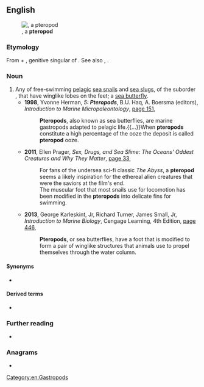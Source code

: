 ==English==
[[File:LimacinaHelicinaNOAA.jpg|right|thumb|{{taxlink|Limacina helicina|species|noshow=1}}, a '''pteropod''']]

===Etymology===
From {{etyl|grc|en}} {{m|grc|πτερόν||wing, feather}} + {{m|grc|ποδός}}, genitive singular of {{m|grc|πούς||foot, leg}}. See also {{m|en|ptero-}}, {{m|en|-pod}}.

===Noun===
{{en-noun}}

# Any of free-swimming [[pelagic]] [[sea snail]]s and [[sea slug]]s, of the suborder {{taxlink|Thecosomata|suborder|noshow=1}}, that have winglike lobes on the feet; a [[sea butterfly]].
#* '''1998''', Yvonne Herman, ''5: '''Pteropods''''', B.U. Haq, A. Boersma (editors), ''Introduction to Marine Micropaleontology'', [https://books.google.com.au/books?id=0XezCm7IwpUC&pg=PA151&dq=%22pteropod%22%7C%22pteropods%22&hl=en&sa=X&redir_esc=y#v=onepage&q=%22pteropod%22%7C%22pteropods%22&f=false page 151],
#*: '''Pteropods''', also known as sea butterflies, are marine gastropods adapted to pelagic life.{{...}}When '''pteropods''' constitute a high percentage of the ooze the deposit is called '''pteropod''' ooze.
#* '''2011''', Ellen Prager, ''Sex, Drugs, and Sea Slime: The Oceans' Oddest Creatures and Why They Matter'', [https://books.google.com.au/books?id=p9aLzUod7dcC&pg=PA33&dq=%22pteropod%22%7C%22pteropods%22&hl=en&sa=X&redir_esc=y#v=onepage&q=%22pteropod%22%7C%22pteropods%22&f=false page 33],
#*: For fans of the undersea sci-fi classic ''The Abyss'', a '''pteropod''' seems a likely inspiration for the ethereal alien creatures that were the saviors at the film's end.
#*: The muscular foot that most snails use for locomotion has been modified in the '''pteropods''' into delicate fins for swimming.
#* '''2013''', George Karleskint, Jr, Richard Turner, James Small, Jr, ''Introduction to Marine Biology'', Cengage Learning, 4th Edition, [https://books.google.com.au/books?id=9fEKAAAAQBAJ&pg=PA446&dq=%22pteropod%22%7C%22pteropods%22&hl=en&sa=X&redir_esc=y#v=onepage&q=%22pteropod%22%7C%22pteropods%22&f=false page 446],
#*: '''Pteropods''', or sea butterflies, have a foot that is modified to form a pair of winglike structures that animals use to propel themselves through the water column.

====Synonyms====
* {{sense|any member of Thecosomata}} {{l|en|sea butterfly}}

====Derived terms====
* {{l|en|pteropod ooze}}

===Further reading===
* {{pedia}}

===Anagrams===
* {{anagrams|en|top-roped|toproped}}

[[Category:en:Gastropods]]